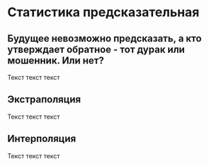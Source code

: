 # Статистика предсказательная

## Будущее невозможно предсказать, а кто утверждает обратное - тот дурак или мошенник. Или нет? 

Текст текст текст

## Экстраполяция

Текст текст текст

## Интерполяция

Текст текст текст